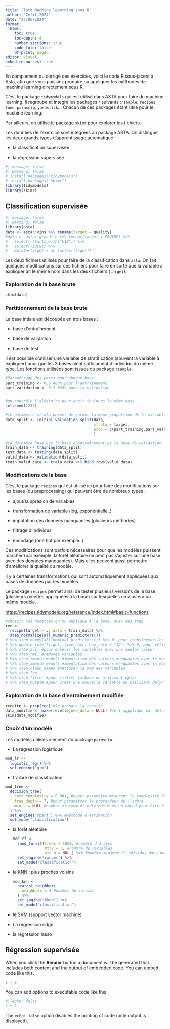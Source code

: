 ```yaml
---
title: "Tuto Machine leanrning sous R"
author: "Cefil-2024"
date: "27/06/2024"
format: 
  html:
    toc: true
    toc-depth: 4
    number-sections: true
    code-fold: false
    df-print: paged
editor: visual
embed-resources: true
---
```


En complément du corrigé des exercices, voici le code R sous-jacent à Asta, afin que vous puissiez produire ou appliquer les méthodes de machine learning directement sous R.

C'est le package `tidymodels` qui est utilisé dans ASTA pour faire du machine learning. Il regroupe et intègre les packages r suivants :`rsample`, `recipes`, `tune`, `parnsnip`, `yardstick`... Chacun de ces packages étant utile pour le machine learning.

Par ailleurs, on utilise le package `skimr` pour explorer les fichiers.

Les données de l'exercice sont intégrées au package ASTA. On distingue les deux grands types d'apprentissage automatique :

-   la classification supervisée

-   la régression supervisée

```r
#| message: false
#| warning: false
# install.packages("tidymodels")
# install.packages("skimr")
library(tidymodels)
library(skimr)

```

## Classification supervisée

```r
#| message: false
#| warning: false
library(asta)
data <- asta::vins %>% rename(target = quality)
#data <- asta::grandile %>% rename(target = PAUVRE) %>%
#   select(-starts_with("LIB")) %>%
#   select(-IDENT) %>%
#   mutate(target = as.factor(target))
```

Les deux fichiers utilisés pour faire de la classification dans `asta`. On fait quelques modifications sur ces fichiers pour faire en sorte que la variable à expliquer ait le même nom dans les deux fichiers (`target`).

### Exploration de la base brute

```r
skim(data)
```

### Partitionnement de la base brute

La base intiale est découpée en trois bases :

-   base d'entraînement

-   base de validation

-   base de test

Il est possible d'utiliser une variable de stratification (souvent la variable à expliquer) pour que les 3 bases aient suffisament d'individus du même type. Les fonctions utilisées sont issues du package `rsample`.

```r
#Paramétrage des parts pour chaque base. 
part_training <- 0.6 #60% pour l'entraînement
part_validation <- 0.2 #20% pour la validation


#on contrôle l'aléatoire pour avoir toujours la même base.
set.seed(1234)

#le paramètre strata permet de garder la même proportion de la variable dans les trois bases.
data_split <- initial_validation_split(data,
                                       strata = target, 
                                       prop = c(part_training,part_validation)
                                       )

#La dernière base est la base d'entraînement et la base de validation.
train_data <- training(data_split) 
test_data <- testing(data_split) 
valid_data <- validation(data_split)
train_valid_data <- train_data %>% bind_rows(valid_data)
```

### Modifications de la base

C'est le package `recipes` qui est utilisé ici pour faire des modifications sur les bases (du preprocessing) qui peuvent être de nombreux types :

-   ajout/suppresion de variables

-   transformation de variable (log, exponentielle..)

-   imputation des données manquantes (plusieurs méthodes)

-   filtrage d'individus

-   encodage (one hot par exemple..)

Ces modifications sont parfois nécessaires pour que les modèles puissent marcher (par exemple, la forêt aléatoire ne peut pas s'ajuster sur une base avec des données manquantes). Mais elles peuvent aussi permettre d'améliorer la qualité du modèle.

Il y a certaines transformations qui sont automatiquement appliquées aux bases de données par les modèles.

Le package `recipes` permet ainsi de tester plusieurs versions de la base (plusieurs recettes appliquées à la base) sur lesquelles on ajustera un même modèle.

<https://recipes.tidymodels.org/reference/index.html#basic-functions>

```r

#choisir les recettes qu'on applique à la base, avec des step
rec <- 
  recipe(target ~ ., data = train_data) %>%
  step_normalize(all_numeric_predictors()) 
# %>% step_dummy(all_nominal_predictors()) %>% #: pour transformer les variables nominales en indicatrices
# %>% update_role(flight, time_hour, new_role = "ID") %>% #: pour retirer des variables du modèle
# %>% step_zv() #pour enlever les variables avec une seules valeur
# %>% step_rm() #removes variables
# %>% step_impute_mode() #imputation des valeurs manquantes avec le mode
# %>% step_impute_mean() #imputation des valeurs manquantes avec la moyenne
# %>% step_clean_names #nettoyer le nom des variables
# %>% step_log 
# %>% step_filter #pour filtrer la base en utilisant dplyr
# %>% step_mutate #pour créer une nouvelle variable en utilisant dplyr
```

### Exploration de la base d'entraînement modifiée

```r
recette <- prep(rec) #Je prépare la recette
data_modifie <- bake(recette,new_data = NULL) #Je l'appplique par défaut sur la base définie dans la fonction recipe
skim(data_modifie)
```

### Choix d'un modèle

Les modèles utilisés viennent du package `parnsnip.`

-   La régression logistique

```r
mod_lr <- 
  logistic_reg() %>% 
  set_engine("glm")
```

-   L'arbre de classification

```r
mod_tree <- 
  decision_tree(
    cost_complexity = 0.001, #hyper-paramètre mesurant la complexité de l'arbre
    tree_depth = 7, #pour paramétrer la profondeur de l'arbre
    min_n = NULL #nombre minimum d'individus dans un noeud pour être divisé
  ) %>%
  set_engine("rpart") %>% #méthode d'estimation
  set_mode("classification")
```

-   la forêt aléatoire

    ```r
    mod_rf <- 
      rand_forest(trees = 1000, #nombre d'arbres
                  mtry = 3, #nombre de variables
                  min_n = NULL) %>% #nombre minimum d'individus dans un noeud pour être divisé
      set_engine("ranger") %>% 
      set_mode("classification")
    ```

-   le KNN : plus proches voisins

    ```r
    mod_knn <- 
      nearest_neighbor(
        neighbors = 3 #nombre de voisins
      ) %>% 
      set_engine("kknn") %>% 
      set_mode("classification")
    ```

-   le SVM (support vector machine)

-   La régression ridge

-   la régression lasso

## Régression supervisée

When you click the **Render** button a document will be generated that includes both content and the output of embedded code. You can embed code like this:

```r
1 + 1
```

You can add options to executable code like this

```r
#| echo: false
2 * 2
```

The `echo: false` option disables the printing of code (only output is displayed).
